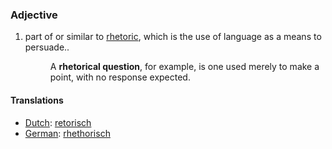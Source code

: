 ===Adjective===
#part of or similar to [[rhetoric]], which is the use of language as a means to persuade..
#:A '''rhetorical question''', for example, is one used merely to make a point, with no response expected.

====Translations====
*[[Dutch]]: [[retorisch]]
*[[German]]: [[rhethorisch]]